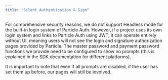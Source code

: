 ```yaml
---
title: "Silent Authentication & Sign"
---
```


For comprehensive security reasons, we do not support Headless mode for the built-in login system of Particle Auth. However, if a project uses its own login system and links to Particle Auth using JWT, it can operate entirely without UI, meaning users will not see the login and signature authorization pages provided by Particle. The master password and payment password functions we provide need to be configured to show no prompts (this is explained in the SDK documentation for different platforms).

It is important to note that even if all prompts are disabled, if the user has set them up before, our pages will still be involved.
